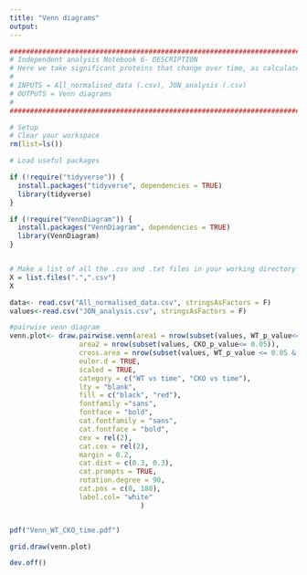 ```yaml
---
title: "Venn diagrams"
output: 
---
```


```r
#######################################################################################################################################
# Independent analysis Notebook 6- DESCRIPTION
# Here we take significant proteins that change over time, as calculated in Prism, and plot Venn diagrams of overlap
#
# INPUTS = All_normalised_data (.csv), JON_analysis (.csv)
# OUTPUTS = Venn diagrams
# 
#######################################################################################################################################
```

```r
# Setup
# Clear your workspace
rm(list=ls())

# Load useful packages

if (!require("tidyverse")) {
  install.packages("tidyverse", dependencies = TRUE)
  library(tidyverse)
} 

if (!require("VennDiagram")) {
  install.packages("VennDiagram", dependencies = TRUE)
  library(VennDiagram)
} 


# Make a list of all the .csv and .txt files in your working directory just so you can see what's going on
X = list.files(".",".csv")
X
```

```r
data<- read.csv("All_normalised_data.csv", stringsAsFactors = F)
values<-read.csv("JON_analysis.csv", stringsAsFactors = F)
```


```r
#pairwise venn diagram 
venn.plot<- draw.pairwise.venn(area1 = nrow(subset(values, WT_p_value<= 0.05)), 
                 area2 = nrow(subset(values, CKO_p_value<= 0.05)), 
                 cross.area = nrow(subset(values, WT_p_value <= 0.05 & CKO_p_value <= 0.05)), 
                 euler.d = TRUE, 
                 scaled = TRUE,
                 category = c("WT vs time", "CKO vs time"), 
                 lty = "blank", 
                 fill = c("black", "red"),
                 fontfamily ="sans",
                 fontface = "bold",
                 cat.fontfamily = "sans",
                 cat.fontface = "bold",
                 cex = rel(2),
                 cat.cex = rel(2),
                 margin = 0.2,
                 cat.dist = c(0.3, 0.3),
                 cat.prompts = TRUE, 
                 rotation.degree = 90,
                 cat.pos = c(0, 180),
                 label.col= "white"
                                )


pdf("Venn_WT_CKO_time.pdf")

grid.draw(venn.plot)

dev.off()
```

